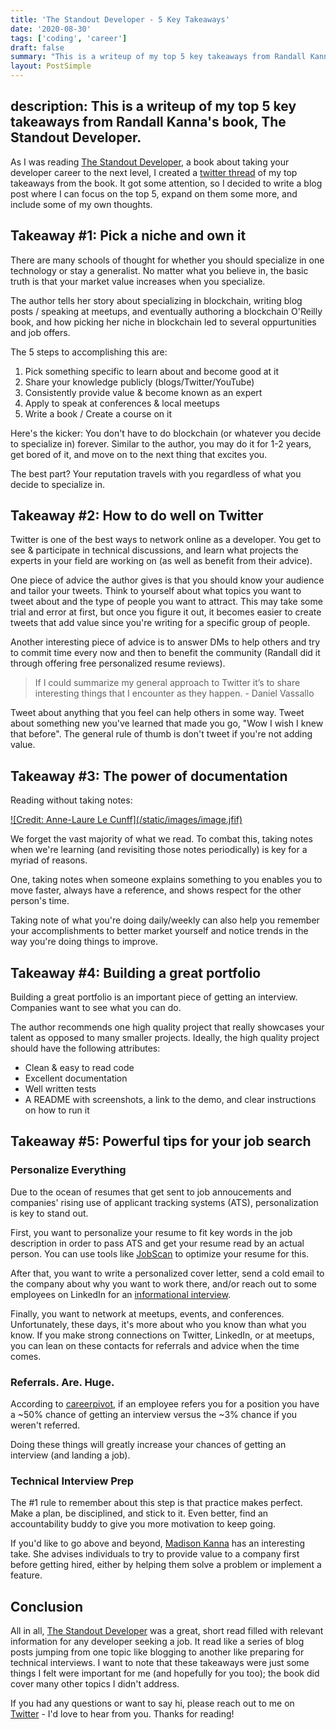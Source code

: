 ```yaml
---
title: 'The Standout Developer - 5 Key Takeaways'
date: '2020-08-30'
tags: ['coding', 'career']
draft: false
summary: "This is a writeup of my top 5 key takeaways from Randall Kanna's book, The Standout Developer."
layout: PostSimple
---
```


## description: This is a writeup of my top 5 key takeaways from Randall Kanna's book, The Standout Developer.

As I was reading [The Standout Developer](https://www.thestandoutdeveloper.com/), a book about taking your developer career to the next level, I created a [twitter thread](https://twitter.com/Nutlope/status/1297929885659398145) of my top takeaways from the book. It got some attention, so I decided to write a blog post where I can focus on the top 5, expand on them some more, and include some of my own thoughts.

## Takeaway #1: Pick a niche and own it

There are many schools of thought for whether you should specialize in one technology or stay a generalist. No matter what you believe in, the basic truth is that your market value increases when you specialize.

The author tells her story about specializing in blockchain, writing blog posts / speaking at meetups, and eventually authoring a blockchain O'Reilly book, and how picking her niche in blockchain led to several oppurtunities and job offers.

The 5 steps to accomplishing this are:

1. Pick something specific to learn about and become good at it
2. Share your knowledge publicly (blogs/Twitter/YouTube)
3. Consistently provide value & become known as an expert
4. Apply to speak at conferences & local meetups
5. Write a book / Create a course on it

Here's the kicker: You don't have to do blockchain (or whatever you decide to specialize in) forever. Similar to the author, you may do it for 1-2 years, get bored of it, and move on to the next thing that excites you.

The best part? Your reputation travels with you regardless of what you decide to specialize in.

## Takeaway #2: How to do well on Twitter

Twitter is one of the best ways to network online as a developer. You get to see & participate in technical discussions, and learn what projects the experts in your field are working on (as well as benefit from their advice).

One piece of advice the author gives is that you should know your audience and tailor your tweets. Think to yourself about what topics you want to tweet about and the type of people you want to attract. This may take some trial and error at first, but once you figure it out, it becomes easier to create tweets that add value since you're writing for a specific group of people.

Another interesting piece of advice is to answer DMs to help others and try to commit time every now and then to benefit the community (Randall did it through offering free personalized resume reviews).

> If I could summarize my general approach to Twitter it’s to
> share interesting things that I encounter as they happen. - Daniel Vassallo

Tweet about anything that you feel can help others in some way. Tweet about something new you've learned that made you go, "Wow I wish I knew that before". The general rule of thumb is don't tweet if you're not adding value.

## Takeaway #3: The power of documentation

Reading without taking notes:

<a target="_blank" href="https://twitter.com/anthilemoon/status/1261991953593401346">
  ![Credit: Anne-Laure Le Cunff](/static/images/image.jfif)
</a>

We forget the vast majority of what we read. To combat this, taking notes when we're learning (and revisiting those notes periodically) is key for a myriad of reasons.

One, taking notes when someone explains something to you enables you to move faster, always have a reference, and shows respect for the other person's time.

Taking note of what you're doing daily/weekly can also help you remember your accomplishments to better market yourself and notice trends in the way you're doing things to improve.

## Takeaway #4: Building a great portfolio

Building a great portfolio is an important piece of getting an interview. Companies want to see what you can do.

The author recommends one high quality project that really showcases your talent as opposed to many smaller projects. Ideally, the high quality project should have the following attributes:

- Clean & easy to read code
- Excellent documentation
- Well written tests
- A README with screenshots, a link to the demo, and clear instructions on how to run it

## Takeaway #5: Powerful tips for your job search

### Personalize Everything

Due to the ocean of resumes that get sent to job annoucements and companies' rising use of applicant tracking systems (ATS), personalization is key to stand out.

First, you want to personalize your resume to fit key words in the job description in order to pass ATS and get your resume read by an actual person. You can use tools like [JobScan](https://www.jobscan.co/) to optimize your resume for this.

After that, you want to write a personalized cover letter, send a cold email to the company about why you want to work there, and/or reach out to some employees on LinkedIn for an [informational interview](https://hbr.org/2016/02/how-to-get-the-most-out-of-an-informational-interview).

Finally, you want to network at meetups, events, and conferences. Unfortunately, these days, it's more about who you know than what you know. If you make strong connections on Twitter, LinkedIn, or at meetups, you can lean on these contacts for referrals and advice when the time comes.

### Referrals. Are. Huge.

According to [careerpivot](https://careerpivot.com/2017/employee-referrals-ticket-next-job/), if an employee refers you for a position you have a ~50% chance of getting an interview versus the ~3% chance if you weren't referred.

Doing these things will greatly increase your chances of getting an interview (and landing a job).

### Technical Interview Prep

The #1 rule to remember about this step is that practice makes perfect. Make a plan, be disciplined, and stick to it. Even better, find an accountability buddy to give you more motivation to keep going.

If you'd like to go above and beyond, [Madison Kanna](https://twitter.com/Madisonkanna) has an interesting take. She advises individuals to try to provide value to a company first before getting hired, either by helping them solve a problem or implement a feature.

## Conclusion

All in all, [The Standout Developer](https://www.thestandoutdeveloper.com/) was a great, short read filled with relevant information for any developer seeking a job. It read like a series of blog posts jumping from one topic like blogging to another like preparing for technical interviews. I want to note that these takeaways were just some things I felt were important for me (and hopefully for you too); the book did cover many other topics I didn't address.

If you had any questions or want to say hi, please reach out to me on [Twitter](https://twitter.com/Nutlope) - I'd love to hear from you. Thanks for reading!

